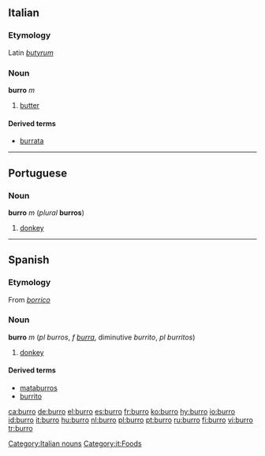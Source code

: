 == Italian ==
===Etymology===
Latin ''[[butyrum]]''
===Noun===
'''burro''' ''m''

# [[butter]]

====Derived terms====

*[[burrata]]

----

== Portuguese ==
=== Noun ===
'''burro''' ''m'' (''plural'' '''burros''')

#[[donkey]]

----

==Spanish==
===Etymology===
From ''[[borrico]]''
===Noun===
'''burro''' ''m'' (''pl'' ''burros'', ''f'' ''[[burra]]'', diminutive ''burrito'', ''pl'' ''burritos'')

# [[donkey]]

====Derived terms====
*[[mataburros]] {{m}}
*[[burrito]] {{m}}

[[Category:Italian nouns]]
[[Category:it:Foods]]

[[ca:burro]]
[[de:burro]]
[[el:burro]]
[[es:burro]]
[[fr:burro]]
[[ko:burro]]
[[hy:burro]]
[[io:burro]]
[[id:burro]]
[[it:burro]]
[[hu:burro]]
[[nl:burro]]
[[pl:burro]]
[[pt:burro]]
[[ru:burro]]
[[fi:burro]]
[[vi:burro]]
[[tr:burro]]